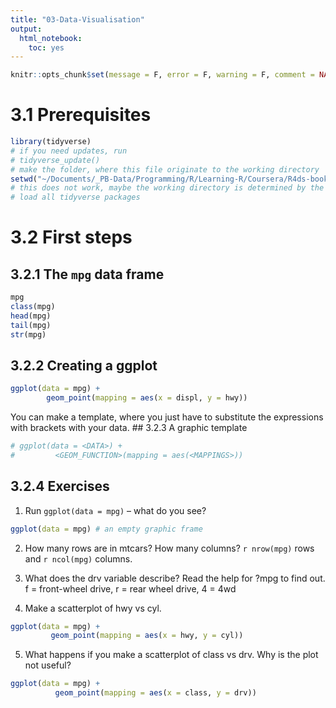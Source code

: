 ```yaml
---
title: "03-Data-Visualisation"
output:
  html_notebook:
    toc: yes
---
```

```r
knitr::opts_chunk$set(message = F, error = F, warning = F, comment = NA)
```

# 3.1 Prerequisites

```r
library(tidyverse)
# if you need updates, run 
# tidyverse_update()
# make the folder, where this file originate to the working directory
setwd("~/Documents/_PB-Data/Programming/R/Learning-R/Coursera/R4ds-book")
# this does not work, maybe the working directory is determined by the project?
# load all tidyverse packages

```
# 3.2 First steps
## 3.2.1 The `mpg` data frame
```r
mpg
class(mpg)
head(mpg)
tail(mpg)
str(mpg)
```
## 3.2.2 Creating a ggplot
```r
ggplot(data = mpg) + 
        geom_point(mapping = aes(x = displ, y = hwy))
```
You can make a template, where you just have to substitute the expressions with brackets with your data.
## 3.2.3 A graphic template
```r
# ggplot(data = <DATA>) + 
#         <GEOM_FUNCTION>(mapping = aes(<MAPPINGS>))
```
## 3.2.4 Exercises

(1) Run `ggplot(data = mpg)` -- what do you see?
```r
ggplot(data = mpg) # an empty graphic frame
```


(2) How many rows are in mtcars? How many columns? `r nrow(mpg)` rows and `r ncol(mpg)` columns.

(3) What does the drv variable describe? Read the help for ?mpg to find out.
f = front-wheel drive, r = rear wheel drive, 4 = 4wd

(4) Make a scatterplot of hwy vs cyl.
```r
ggplot(data = mpg) + 
         geom_point(mapping = aes(x = hwy, y = cyl))
```


(5) What happens if you make a scatterplot of class vs drv. Why is the plot not useful?
```r
ggplot(data = mpg) + 
          geom_point(mapping = aes(x = class, y = drv))
```

